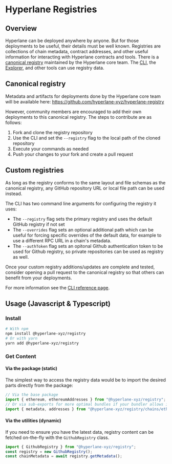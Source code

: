 # Hyperlane Registries

## Overview

Hyperlane can be deployed anywhere by anyone. But for those deployments to be useful, their details must be well known. Registries are collections of chain metadata, contract addresses, and other useful information for interacting with Hyperlane contracts and tools. There is a [canonical registry](https://github.com/hyperlane-xyz/hyperlane-registry) maintained by the Hyperlane core team. The [CLI](/docs/reference/cli.mdx), the [Explorer](https://explorer.hyperlane.xyz), and other tools can use registry data.

## Canonical registry

Metadata and artifacts for deployments done by the Hyperlane core team will be available here:
https://github.com/hyperlane-xyz/hyperlane-registry

However, community members are encouraged to add their own deployments to this canonical registry. The steps to contribute are as follows:

1. Fork and clone the registry repository
2. Use the CLI and set the `--registry` flag to the local path of the cloned repository
3. Execute your commands as needed
4. Push your changes to your fork and create a pull request

## Custom registries

As long as the registry conforms to the same layout and file schemas as the canonical registry, any GitHub repository URL or local file path can be used instead.

The CLI has two command line arguments for configuring the registry it uses:

- The `--registry` flag sets the primary registry and uses the default GitHub registry if not set
- The `--overrides` flag sets an optional additional path which can be useful for forcing specific overrides of the default data, for example to use a different RPC URL in a chain's metadata.
- The `--authToken` flag sets an opitonal Github authentication token to be used for Github registry, so private repositories can be used as registry as well.

Once your custom registry additions/updates are complete and tested, consider opening a pull request to the canonical registry so that others can benefit from your deployments.

For more information see the [CLI reference page](/docs/reference/cli.mdx).

## Usage (Javascript & Typescript)

### Install

```bash
# With npm
npm install @hyperlane-xyz/registry
# Or with yarn
yarn add @hyperlane-xyz/registry
```

### Get Content

#### Via the package (static)

The simplest way to access the registry data would be to import the desired parts directly from the package:

```ts
// Via the base package
import { ethereum, ethereumAddresses } from "@hyperlane-xyz/registry";
// Or via sub-exports for more optimal bundles if your bundler allows it
import { metadata, addresses } from "@hyperlane-xyz/registry/chains/ethereum";
```

#### Via the utilities (dynamic)

If you need to ensure you have the latest data, registry content can be fetched on-the-fly with the `GithubRegistry` class.

```ts
import { GithubRegistry } from "@hyperlane-xyz/registry";
const registry = new GithubRegistry();
const chainMetadata = await registry.getMetadata();
```
